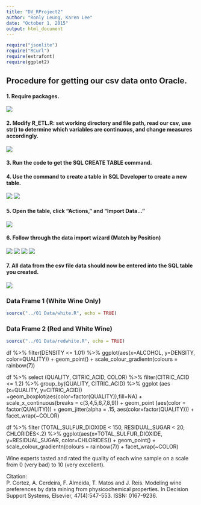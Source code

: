 ```yaml
---
title: "DV_RProject2"
author: "Ronly Leung, Karen Lee"
date: "October 1, 2015"
output: html_document
---
```

```r
require("jsonlite")
require("RCurl")
require(extrafont)
require(ggplot2)
```

## Procedure for getting our csv data onto Oracle.

#### 1. Require packages.

![](s1.jpg)

#### 2. Modify R_ETL.R: set working directory and file path, read our csv, use str() to determine which variables are continuous, and change measures accordingly. 

![](s2.jpg)

#### 3. Run the code to get the SQL CREATE TABLE command. 
#### 4. Use the command to create a table in SQL Developer to create a new table. 

![](s3.jpg)
![](s4.jpg)

#### 5. Open the table, click "Actions," and "Import Data..." 

![](s5.jpg)

#### 6. Follow through the data import wizard (Match by Position)

![](s6.jpg)
![](s7.jpg)
![](s8.jpg)
![](s9.jpg)

#### 7. All data from the csv file data should now be entered into the SQL table you created.

![](s10.jpg)


### Data Frame 1 (White Wine Only)
```r
source("../01 Data/white.R", echo = TRUE)
```

### Data Frame 2 (Red and White Wine)
```r
source("../01 Data/redwhite.R", echo = TRUE)
```

df %>% filter(DENSITY <= 1.01) %>% ggplot(aes(x=ALCOHOL, y=DENSITY, color=QUALITY)) + geom_point() + scale_colour_gradientn(colours = rainbow(7))

df %>% select (QUALITY, CITRIC_ACID, COLOR) %>% filter(CITRIC_ACID <= 1.2) %>% group_by(QUALITY, CITRIC_ACID) %>% ggplot (aes (x=QUALITY, y=CITRIC_ACID)) +geom_boxplot(aes(color=factor(QUALITY)),fill=NA) + scale_x_continuous(breaks = c(3,4,5,6,7,8,9)) + geom_point (aes(color = factor(QUALITY))) + geom_jitter(alpha = .15, aes(color=factor(QUALITY))) + facet_wrap(~COLOR)


df %>% filter (TOTAL_SULFUR_DIOXIDE < 150, RESIDUAL_SUGAR < 20, CHLORIDES<.2) %>% ggplot(aes(x=TOTAL_SULFUR_DIOXIDE, y=RESIDUAL_SUGAR, color=CHLORIDES)) + geom_point() + scale_colour_gradientn(colours = rainbow(7)) + facet_wrap(~COLOR)


Wine experts tasted and rated the quality of each wine sample on a scale from 0 (very bad) to 10 (very excellent). 

Citation:  
P. Cortez, A. Cerdeira, F. Almeida, T. Matos and J. Reis. 
Modeling wine preferences by data mining from physicochemical properties.
In Decision Support Systems, Elsevier, 47(4):547-553. ISSN: 0167-9236.
